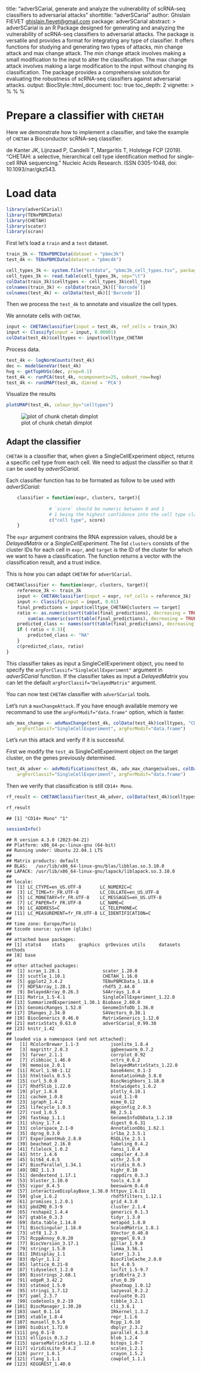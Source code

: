 title: "adverSCarial, generate and analyze the vulnerability of scRNA-seq
    classifiers to adversarial attacks"
shorttitle: "adverSCarial"
author: Ghislain FIEVET <ghislain.fievet@gmail.com>
package: adverSCarial
abstract: >
    adverSCarial is an R Package designed for generating and analyzing the vulnerability of scRNA-seq
    classifiers to adversarial attacks. The package is versatile and provides a format for integrating
    any type of classifier. It offers functions for studying and generating two types of attacks,
    min change attack and max change attack. The min change attack involves making a small modification
    to the input to alter the classification. The max change attack involves making a large modification
    to the input without changing its classification.
    The package provides a comprehensive solution for evaluating the robustness of scRNA-seq classifiers
    against adversarial attacks.
output:
    BiocStyle::html_document:
        toc: true
        toc_depth: 2
vignette: >
  %\VignetteIndexEntry{Vign03_adaptClassifier}
  %\VignetteEngine{knitr::knitr}
  %\VignetteEncoding{UTF-8}


# Prepare a classifier with `CHETAH`

Here we demonstrate how to implement a classifier, and take the example of `CHETAH` a Bioconductor scRNA-seq classifier.

de Kanter JK, Lijnzaad P, Candelli T, Margaritis T, Holstege FCP (2019). “CHETAH: a selective, hierarchical cell type identification method for single-cell RNA sequencing.” Nucleic Acids Research. ISSN 0305-1048, doi: 10.1093/nar/gkz543.

# Load data
  

```r
library(adverSCarial)
library(TENxPBMCData)
library(CHETAH)
library(scater)
library(scran)
```

First let's load a `train` and a `test` dataset.

```r
train_3k <- TENxPBMCData(dataset = "pbmc3k")
test_4k <- TENxPBMCData(dataset = "pbmc4k")

cell_types_3k <- system.file("extdata", "pbmc3k_cell_types.tsv", package="adverSCarial")
cell_types_3k <- read.table(cell_types_3k, sep="\t")
colData(train_3k)$celltypes <- cell_types_3k$cell_type
colnames(train_3k) <- colData(train_3k)[['Barcode']]
colnames(test_4k) <- colData(test_4k)[['Barcode']]
```



Then we process the `test_4k` to annotate and visualize the cell types.

We annotate cells with `CHETAH`.


```r
input <- CHETAHclassifier(input = test_4k, ref_cells = train_3k)
input <- Classify(input = input, 0.00001)
colData(test_4k)$celltypes <- input$celltype_CHETAH
```

Process data.


```r
test_4k <- logNormCounts(test_4k)
dec <- modelGeneVar(test_4k)
hvg <- getTopHVGs(dec, prop=0.1)
test_4k <- runPCA(test_4k, ncomponents=25, subset_row=hvg)
test_4k <- runUMAP(test_4k, dimred = 'PCA')
```

Visualize the results


```r
plotUMAP(test_4k, colour_by="celltypes")
```


![plot of chunk chetah dimplot](figure/chetahdimplot1.png)

## Adapt the classifier
`CHETAH` is a classifier that, when given a SingleCellExperiment object, returns a specific cell type from each cell. We need to adjust the classifier so that it can be used by *adverSCarial*.
    
Each classifier function has to be formated as follow to be used with *adverSCarial*:
```R
    classifier = function(expr, clusters, target){
                
                # `score` should be numeric between 0 and 1
                # 1 being the highest confidance into the cell type classification.
                c("cell type", score)
    }
```
    
The `expr` argument contrains the RNA expression values, should be a *DelayedMatrix* or a *SingleCellExperiment*.
The list `clusters` consists of the cluster IDs for each cell in `expr`, and `target` is the ID of the cluster for which we want to have a classification. The function returns a vector with the classification result, and a trust indice.

This is how you can adapt `CHETAH` for `adverSCarial`.

```r
CHETAHClassifier <- function(expr, clusters, target){
    reference_3k <- train_3k
    input <- CHETAHclassifier(input = expr, ref_cells = reference_3k)
    input <- Classify(input = input, 0.01)
    final_predictions = input$celltype_CHETAH[clusters == target]
    ratio <- as.numeric(sort(table(final_predictions), decreasing = TRUE)[1]) /
        sum(as.numeric(sort(table(final_predictions), decreasing = TRUE)))
    predicted_class <- names(sort(table(final_predictions), decreasing = TRUE)[1])
    if ( ratio < 0.3){
        predicted_class <- "NA"
    }
    c(predicted_class, ratio)
}
```

This classifier takes as input a SingleCellExperiment object, you need to specify the `argForClassif="SingleCellExperiment"`
argument in *adverSCarial* function. If the classifier takes as input a *DelayedMatrix* you can let the default 
`argForClassif="DelayedMatrix"` argument.

You can now test `CHETAH` classifier with `adverSCarial` tools.

Let's run a `maxChangeAttack`.
If you have enough available memory we recommand to use the `argForModif="data.frame"` option, which is faster.


```r
adv_max_change <- advMaxChange(test_4k, colData(test_4k)$celltypes, "CD14+ Mono", CHETAHClassifier, advMethod="perc99", maxSplitSize = 2000,
	argForClassif="SingleCellExperiment", argForModif="data.frame")
```


Let's run this attack and verify if it is successful.

First we modify the `test_4k` SingleCellExperiment object on the target cluster, on the genes previously determined.


```r
test_4k_adver <- advModifications(test_4k, adv_max_change@values, colData(test_4k)$celltypes, "CD14+ Mono",
	argForClassif="SingleCellExperiment", argForModif="data.frame")
```

Then we verify that classification is still `CD14+ Mono`.

```r
rf_result <- CHETAHClassifier(test_4k_adver, colData(test_4k)$celltypes, "CD14+ Mono")
```

```r
rf_result
```

```
## [1] "CD14+ Mono" "1"
```



```r
sessionInfo()
```

```
## R version 4.3.0 (2023-04-21)
## Platform: x86_64-pc-linux-gnu (64-bit)
## Running under: Ubuntu 22.04.1 LTS
## 
## Matrix products: default
## BLAS:   /usr/lib/x86_64-linux-gnu/blas/libblas.so.3.10.0 
## LAPACK: /usr/lib/x86_64-linux-gnu/lapack/liblapack.so.3.10.0
## 
## locale:
##  [1] LC_CTYPE=en_US.UTF-8       LC_NUMERIC=C              
##  [3] LC_TIME=fr_FR.UTF-8        LC_COLLATE=en_US.UTF-8    
##  [5] LC_MONETARY=fr_FR.UTF-8    LC_MESSAGES=en_US.UTF-8   
##  [7] LC_PAPER=fr_FR.UTF-8       LC_NAME=C                 
##  [9] LC_ADDRESS=C               LC_TELEPHONE=C            
## [11] LC_MEASUREMENT=fr_FR.UTF-8 LC_IDENTIFICATION=C       
## 
## time zone: Europe/Paris
## tzcode source: system (glibc)
## 
## attached base packages:
## [1] stats4    stats     graphics  grDevices utils     datasets  methods  
## [8] base     
## 
## other attached packages:
##  [1] scran_1.28.1                scater_1.28.0              
##  [3] scuttle_1.10.1              CHETAH_1.16.0              
##  [5] ggplot2_3.4.2               TENxPBMCData_1.18.0        
##  [7] HDF5Array_1.28.1            rhdf5_2.44.0               
##  [9] DelayedArray_0.26.3         S4Arrays_1.0.4             
## [11] Matrix_1.5-4.1              SingleCellExperiment_1.22.0
## [13] SummarizedExperiment_1.30.1 Biobase_2.60.0             
## [15] GenomicRanges_1.52.0        GenomeInfoDb_1.36.0        
## [17] IRanges_2.34.0              S4Vectors_0.38.1           
## [19] BiocGenerics_0.46.0         MatrixGenerics_1.12.0      
## [21] matrixStats_0.63.0          adverSCarial_0.99.38       
## [23] knitr_1.42                 
## 
## loaded via a namespace (and not attached):
##   [1] RColorBrewer_1.1-3            jsonlite_1.8.4               
##   [3] magrittr_2.0.3                ggbeeswarm_0.7.2             
##   [5] farver_2.1.1                  corrplot_0.92                
##   [7] zlibbioc_1.46.0               vctrs_0.6.2                  
##   [9] memoise_2.0.1                 DelayedMatrixStats_1.22.0    
##  [11] RCurl_1.98-1.12               base64enc_0.1-3              
##  [13] htmltools_0.5.5               AnnotationHub_3.8.0          
##  [15] curl_5.0.0                    BiocNeighbors_1.18.0         
##  [17] Rhdf5lib_1.22.0               htmlwidgets_1.6.2            
##  [19] plyr_1.8.8                    plotly_4.10.1                
##  [21] cachem_1.0.8                  uuid_1.1-0                   
##  [23] igraph_1.4.2                  mime_0.12                    
##  [25] lifecycle_1.0.3               pkgconfig_2.0.3              
##  [27] rsvd_1.0.5                    R6_2.5.1                     
##  [29] fastmap_1.1.1                 GenomeInfoDbData_1.2.10      
##  [31] shiny_1.7.4                   digest_0.6.31                
##  [33] colorspace_2.1-0              AnnotationDbi_1.62.1         
##  [35] dqrng_0.3.0                   irlba_2.3.5.1                
##  [37] ExperimentHub_2.8.0           RSQLite_2.3.1                
##  [39] beachmat_2.16.0               labeling_0.4.2               
##  [41] filelock_1.0.2                fansi_1.0.4                  
##  [43] httr_1.4.6                    compiler_4.3.0               
##  [45] bit64_4.0.5                   withr_2.5.0                  
##  [47] BiocParallel_1.34.1           viridis_0.6.3                
##  [49] DBI_1.1.3                     highr_0.10                   
##  [51] dendextend_1.17.1             rappdirs_0.3.3               
##  [53] bluster_1.10.0                tools_4.3.0                  
##  [55] vipor_0.4.5                   beeswarm_0.4.0               
##  [57] interactiveDisplayBase_1.38.0 httpuv_1.6.11                
##  [59] glue_1.6.2                    rhdf5filters_1.12.1          
##  [61] promises_1.2.0.1              grid_4.3.0                   
##  [63] pbdZMQ_0.3-9                  cluster_2.1.4                
##  [65] reshape2_1.4.4                generics_0.1.3               
##  [67] gtable_0.3.3                  tidyr_1.3.0                  
##  [69] data.table_1.14.8             metapod_1.8.0                
##  [71] BiocSingular_1.16.0           ScaledMatrix_1.8.1           
##  [73] utf8_1.2.3                    XVector_0.40.0               
##  [75] RcppAnnoy_0.0.20              ggrepel_0.9.3                
##  [77] BiocVersion_3.17.1            pillar_1.9.0                 
##  [79] stringr_1.5.0                 limma_3.56.1                 
##  [81] IRdisplay_1.1                 later_1.3.1                  
##  [83] dplyr_1.1.2                   BiocFileCache_2.8.0          
##  [85] lattice_0.21-8                bit_4.0.5                    
##  [87] tidyselect_1.2.0              locfit_1.5-9.7               
##  [89] Biostrings_2.68.1             gridExtra_2.3                
##  [91] edgeR_3.42.2                  xfun_0.39                    
##  [93] statmod_1.5.0                 pheatmap_1.0.12              
##  [95] stringi_1.7.12                lazyeval_0.2.2               
##  [97] yaml_2.3.7                    evaluate_0.21                
##  [99] codetools_0.2-19              tibble_3.2.1                 
## [101] BiocManager_1.30.20           cli_3.6.1                    
## [103] uwot_0.1.14                   IRkernel_1.3.2               
## [105] xtable_1.8-4                  repr_1.1.6                   
## [107] munsell_0.5.0                 Rcpp_1.0.10                  
## [109] bioDist_1.72.0                dbplyr_2.3.2                 
## [111] png_0.1-8                     parallel_4.3.0               
## [113] ellipsis_0.3.2                blob_1.2.4                   
## [115] sparseMatrixStats_1.12.0      bitops_1.0-7                 
## [117] viridisLite_0.4.2             scales_1.2.1                 
## [119] purrr_1.0.1                   crayon_1.5.2                 
## [121] rlang_1.1.1                   cowplot_1.1.1                
## [123] KEGGREST_1.40.0
```
